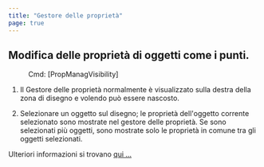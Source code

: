 ```yaml
---
title: "Gestore delle proprietà"
page: true
---
```

## Modifica delle propriet&#224; di oggetti come i punti. 
 <Menu> Cmd: [PropManagVisibility] </Menu> 


1. Il Gestore delle propriet&#224; normalmente &#232; visualizzato sulla destra della zona di disegno e volendo pu&#242; essere nascosto.

2. Selezionare un oggetto sul disegno; le propriet&#224; dell&#39;oggetto corrente selezionato sono mostrate nel gestore delle propriet&#224;. Se sono selezionati pi&#249; oggetti, sono mostrate solo le propriet&#224; in comune tra gli oggetti selezionati.




Ulteriori informazioni si trovano [qui ...](../eigenschaftsmanager/uebersicht)

